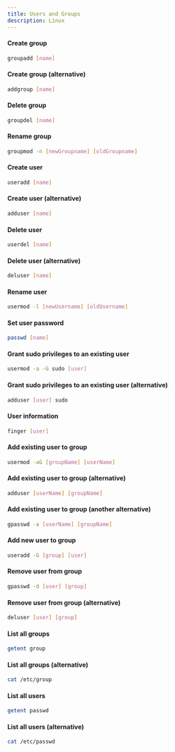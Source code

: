 ```yaml
---
title: Users and Groups 
description: Linux
---
```


#### Create group
```bash
groupadd [name]
```

#### Create group (alternative)
```bash
addgroup [name]
```

#### Delete group
```bash
groupdel [name]
```

#### Rename group
```bash
groupmod -n [newGroupname] [oldGroupname]
```

#### Create user
```bash
useradd [name]
```

#### Create user (alternative)
```bash
adduser [name]
```

#### Delete user
```bash
userdel [name]
```

#### Delete user (alternative)
```bash
deluser [name]
```

#### Rename user
```bash
usermod -l [newUsername] [oldUsername]
```

#### Set user password
```bash
passwd [name]
```

#### Grant sudo privileges to an existing user
```bash
usermod -a -G sudo [user]
```

#### Grant sudo privileges to an existing user (alternative)
```bash
adduser [user] sudo
```

#### User information
```bash
finger [user]
```

#### Add existing user to group
```bash
usermod -aG [groupName] [userName]
```

#### Add existing user to group (alternative)
```bash
adduser [userName] [groupName]
```

#### Add existing user to group (another alternative)
```bash
gpasswd -a [userName] [groupName]
```

#### Add new user to group
```bash
useradd -G [group] [user]
```

#### Remove user from group
```bash
gpasswd -d [user] [group]
```

#### Remove user from group (alternative)
```bash
deluser [user] [group]
```

#### List all groups
```bash
getent group
```

#### List all groups (alternative)
```bash
cat /etc/group
```

#### List all users
```bash
getent passwd
```

#### List all users (alternative)
```bash
cat /etc/passwd
```